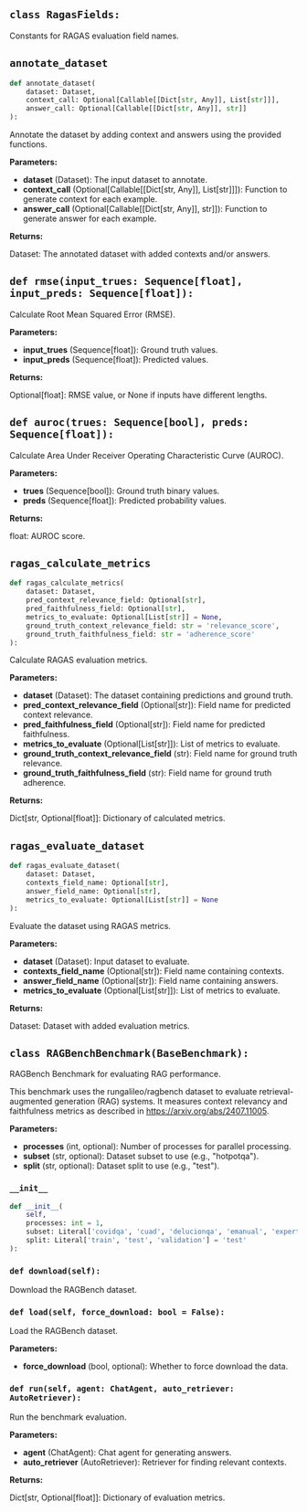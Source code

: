 <a id="camel.benchmarks.ragbench"></a>

<a id="camel.benchmarks.ragbench.RagasFields"></a>

## `class RagasFields:`

Constants for RAGAS evaluation field names.

<a id="camel.benchmarks.ragbench.annotate_dataset"></a>

## `annotate_dataset`

```python
def annotate_dataset(
    dataset: Dataset,
    context_call: Optional[Callable[[Dict[str, Any]], List[str]]],
    answer_call: Optional[Callable[[Dict[str, Any]], str]]
):
```

Annotate the dataset by adding context and answers using the provided
functions.

**Parameters:**

- **dataset** (Dataset): The input dataset to annotate.
- **context_call** (Optional[Callable[[Dict[str, Any]], List[str]]]): Function to generate context for each example.
- **answer_call** (Optional[Callable[[Dict[str, Any]], str]]): Function to generate answer for each example.

**Returns:**

  Dataset: The annotated dataset with added contexts and/or answers.

<a id="camel.benchmarks.ragbench.rmse"></a>

## `def rmse(input_trues: Sequence[float], input_preds: Sequence[float]):`

Calculate Root Mean Squared Error (RMSE).

**Parameters:**

- **input_trues** (Sequence[float]): Ground truth values.
- **input_preds** (Sequence[float]): Predicted values.

**Returns:**

  Optional[float]: RMSE value, or None if inputs have different lengths.

<a id="camel.benchmarks.ragbench.auroc"></a>

## `def auroc(trues: Sequence[bool], preds: Sequence[float]):`

Calculate Area Under Receiver Operating Characteristic Curve (AUROC).

**Parameters:**

- **trues** (Sequence[bool]): Ground truth binary values.
- **preds** (Sequence[float]): Predicted probability values.

**Returns:**

  float: AUROC score.

<a id="camel.benchmarks.ragbench.ragas_calculate_metrics"></a>

## `ragas_calculate_metrics`

```python
def ragas_calculate_metrics(
    dataset: Dataset,
    pred_context_relevance_field: Optional[str],
    pred_faithfulness_field: Optional[str],
    metrics_to_evaluate: Optional[List[str]] = None,
    ground_truth_context_relevance_field: str = 'relevance_score',
    ground_truth_faithfulness_field: str = 'adherence_score'
):
```

Calculate RAGAS evaluation metrics.

**Parameters:**

- **dataset** (Dataset): The dataset containing predictions and ground truth.
- **pred_context_relevance_field** (Optional[str]): Field name for predicted context relevance.
- **pred_faithfulness_field** (Optional[str]): Field name for predicted faithfulness.
- **metrics_to_evaluate** (Optional[List[str]]): List of metrics to evaluate.
- **ground_truth_context_relevance_field** (str): Field name for ground truth relevance.
- **ground_truth_faithfulness_field** (str): Field name for ground truth adherence.

**Returns:**

  Dict[str, Optional[float]]: Dictionary of calculated metrics.

<a id="camel.benchmarks.ragbench.ragas_evaluate_dataset"></a>

## `ragas_evaluate_dataset`

```python
def ragas_evaluate_dataset(
    dataset: Dataset,
    contexts_field_name: Optional[str],
    answer_field_name: Optional[str],
    metrics_to_evaluate: Optional[List[str]] = None
):
```

Evaluate the dataset using RAGAS metrics.

**Parameters:**

- **dataset** (Dataset): Input dataset to evaluate.
- **contexts_field_name** (Optional[str]): Field name containing contexts.
- **answer_field_name** (Optional[str]): Field name containing answers.
- **metrics_to_evaluate** (Optional[List[str]]): List of metrics to evaluate.

**Returns:**

  Dataset: Dataset with added evaluation metrics.

<a id="camel.benchmarks.ragbench.RAGBenchBenchmark"></a>

## `class RAGBenchBenchmark(BaseBenchmark):`

RAGBench Benchmark for evaluating RAG performance.

This benchmark uses the rungalileo/ragbench dataset to evaluate
retrieval-augmented generation (RAG) systems. It measures context
relevancy and faithfulness metrics as described in
https://arxiv.org/abs/2407.11005.

**Parameters:**

- **processes** (int, optional): Number of processes for parallel processing.
- **subset** (str, optional): Dataset subset to use (e.g., "hotpotqa").
- **split** (str, optional): Dataset split to use (e.g., "test").

<a id="camel.benchmarks.ragbench.RAGBenchBenchmark.__init__"></a>

### `__init__`

```python
def __init__(
    self,
    processes: int = 1,
    subset: Literal['covidqa', 'cuad', 'delucionqa', 'emanual', 'expertqa', 'finqa', 'hagrid', 'hotpotqa', 'msmarco', 'pubmedqa', 'tatqa', 'techqa'] = 'hotpotqa',
    split: Literal['train', 'test', 'validation'] = 'test'
):
```

<a id="camel.benchmarks.ragbench.RAGBenchBenchmark.download"></a>

### `def download(self):`

Download the RAGBench dataset.

<a id="camel.benchmarks.ragbench.RAGBenchBenchmark.load"></a>

### `def load(self, force_download: bool = False):`

Load the RAGBench dataset.

**Parameters:**

- **force_download** (bool, optional): Whether to force download the data.

<a id="camel.benchmarks.ragbench.RAGBenchBenchmark.run"></a>

### `def run(self, agent: ChatAgent, auto_retriever: AutoRetriever):`

Run the benchmark evaluation.

**Parameters:**

- **agent** (ChatAgent): Chat agent for generating answers.
- **auto_retriever** (AutoRetriever): Retriever for finding relevant contexts.

**Returns:**

  Dict[str, Optional[float]]: Dictionary of evaluation metrics.

